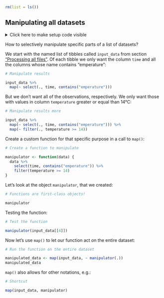 ```r
rm(list = ls())
```


## Manipulating all datasets {#map_manip}

<details><summary>Click here to make setup code visible</summary>
```r
### Manipulating all datasets

```
```r
library(tidyverse)
library(here)

dict <- readxl::read_excel(here("data/cities.xlsx"))

input_data <-
  dict %>%
  select(city_code, weather_filename) %>%
  deframe() %>%
  map(~ readxl::read_excel(here(.)))
```
</details>

How to selectively manipulate specific parts of a list of datasets?

We start with the named list of tibbles called `input_data` from section ["Processing all files"](#map).
Of each tibble we only want the column `time` and all the columns whose name contains "emperature":

```r
# Manipulate results
```
```r
input_data %>%
  map(~ select(., time, contains("emperature")))
```

But we don't want all of the observations, respectively. 
We only want those with values in column `temperature` greater or equal than 14°C:

```r
# Manipulate results more
```
```r
input_data %>%
  map(~ select(., time, contains("emperature"))) %>%
  map(~ filter(., temperature >= 14))
```

Create a custom function for that specific purpose in a call to `map()`:

```r
# Create a function to manipulate
```
```r
manipulator <- function(data) {
  data %>%
    select(time, contains("emperature")) %>%
    filter(temperature >= 14)
}
```

Let's look at the object `manipulator`, that we created:

```r
# Functions are first-class objects!
```
```r
manipulator
```

Testing the function:

```r
# Test the function
```
```r
manipulator(input_data[[4]])
```

Now let's use `map()` to let our function act on the entire dataset:

```r
# Run the function on the entire dataset
```
```r
manipulated_data <- map(input_data, ~ manipulator(.))
manipulated_data
```

`map()` also allows for other notations, e.g.:

```r
# Shortcut
```
```r
map(input_data, manipulator)
```
